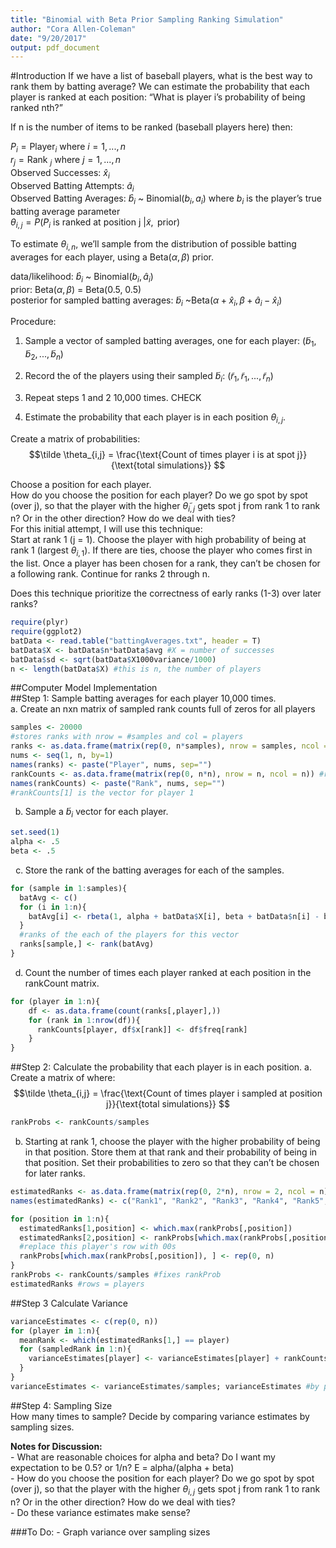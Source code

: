 ```yaml
---
title: "Binomial with Beta Prior Sampling Ranking Simulation"
author: "Cora Allen-Coleman"
date: "9/20/2017"
output: pdf_document
---
```


#Introduction
If we have a list of baseball players, what is the best way to rank them by batting average? We can estimate the probability that each player is ranked at each position: "What is player i's probability of being ranked nth?"  
  
If n is the number of items to be ranked (baseball players here) then:  
  
$P_i = \text{Player}_i$ where $i = 1,..., n$  
$r_j = \text{Rank }_j$ where $j = 1, ..., n$  
Observed Successes: $\hat x_{i}$  
Observed Batting Attempts: $\hat a_{i}$  
Observed Batting Averages: $\hat b_{i}$ ~ Binomial($b_i, a_i$) where $b_i$ is the player's true batting average parameter  
$\theta_{i,j} = P(P_i \text{ is ranked at position j } | \tilde x, \text{ prior})$    
   
To estimate $\theta_{i,n}$, we'll sample from the distribution of possible batting averages for each player, using a Beta($\alpha, \beta$) prior.  
  
data/likelihood: $\hat b_{i}$ ~ Binomial($b_i, \hat a_i$)  
prior: Beta$(\alpha, \beta)$ = Beta(0.5, 0.5)    
posterior for sampled batting averages: $\tilde b_{i}\text{ \textasciitilde  Beta}(\alpha + \hat x_i, \beta + \hat a_i - \hat x_i)$ 
  
Procedure:   
  
1. Sample a vector of sampled batting averages, one for each player: ($\tilde b_{1}, \tilde b_{2}, ..., \tilde b_{n}$)  

2. Record the of the players using their sampled $\tilde b_{i}$: ($\tilde r_{1}, \tilde r_{1}, ..., \tilde r_{n}$)  
3. Repeat steps 1 and 2 10,000 times. CHECK  

4. Estimate the probability that each player is in each position $\theta_{i,j}$.   
  
Create a matrix of probabilities:  
$$\tilde \theta_{i,j} = \frac{\text{Count of times player i is at spot j}}{\text{total simulations}} $$

Choose a position for each player.  
How do you choose the position for each player? Do we go spot by spot (over j), so that the player with the higher $\tilde \theta_{i,j}$ gets spot j from rank 1 to rank n? Or in the other direction? How do we deal with ties?  
For this initial attempt, I will use this technique:   
Start at rank 1 (j = 1). Choose the player with high probability of being at rank 1 (largest $\theta_{i, 1}$). If there are ties, choose the player who comes first in the list. Once a player has been chosen for a rank, they can't be chosen for a following rank. Continue for ranks 2 through n.  
  
Does this technique prioritize the correctness of early ranks (1-3) over later ranks?  
  
```r
require(plyr)
require(ggplot2)
batData <- read.table("battingAverages.txt", header = T)
batData$X <- batData$n*batData$avg #X = number of successes
batData$sd <- sqrt(batData$X1000variance/1000)
n <- length(batData$X) #this is n, the number of players
```

##Computer Model Implementation  
##Step 1: Sample batting averages for each player 10,000 times.  
a. Create an nxn matrix of sampled rank counts full of zeros for all players  
```r
samples <- 20000
#stores ranks with nrow = #samples and col = players
ranks <- as.data.frame(matrix(rep(0, n*samples), nrow = samples, ncol = n)) #rows = samples, columns=rank positions
nums <- seq(1, n, by=1)
names(ranks) <- paste("Player", nums, sep="")
rankCounts <- as.data.frame(matrix(rep(0, n*n), nrow = n, ncol = n)) #rows = samples, columns=rank positions
names(rankCounts) <- paste("Rank", nums, sep="")
#rankCounts[1] is the vector for player 1
```

b. Sample a $\tilde b_i$ vector for each player.
```r
set.seed(1)
alpha <- .5
beta <- .5
```

c. Store the rank of the batting averages for each of the samples.  
```r
for (sample in 1:samples){
  batAvg <- c()
  for (i in 1:n){
    batAvg[i] <- rbeta(1, alpha + batData$X[i], beta + batData$n[i] - batData$X[i])
  }
  #ranks of the each of the players for this vector
  ranks[sample,] <- rank(batAvg)
}
```
d. Count the number of times each player ranked at each position in the rankCount matrix.  
```r
for (player in 1:n){
    df <- as.data.frame(count(ranks[,player],))
    for (rank in 1:nrow(df)){
      rankCounts[player, df$x[rank]] <- df$freq[rank]
    }
}
```

##Step 2: Calculate the probability that each player is in each position.
a. Create a matrix of where:  
$$\tilde \theta_{i,j} = \frac{\text{Count of times player i sampled at position j}}{\text{total simulations}} $$  

```r
rankProbs <- rankCounts/samples
```
b. Starting at rank 1, choose the player with the higher probability of being in that position. Store them at that rank and their probability of being in that position. Set their probabilities to zero so that they can't be chosen for later ranks.  
```r
estimatedRanks <- as.data.frame(matrix(rep(0, 2*n), nrow = 2, ncol = n)) #rows = samples, columns=rank positions
names(estimatedRanks) <- c("Rank1", "Rank2", "Rank3", "Rank4", "Rank5", "Rank6", "Rank7", "Rank8", "Rank9", "Rank10", "Rank11", "Rank12")

for (position in 1:n){
  estimatedRanks[1,position] <- which.max(rankProbs[,position])
  estimatedRanks[2,position] <- rankProbs[which.max(rankProbs[,position]), position] #store prob
  #replace this player's row with 00s
  rankProbs[which.max(rankProbs[,position]), ] <- rep(0, n)
}
rankProbs <- rankCounts/samples #fixes rankProb
estimatedRanks #rows = players
```

##Step 3 Calculate Variance
```r
varianceEstimates <- c(rep(0, n))
for (player in 1:n){
  meanRank <- which(estimatedRanks[1,] == player)
  for (sampledRank in 1:n){
    varianceEstimates[player] <- varianceEstimates[player] + rankCounts[player, sampledRank]*((sampledRank - meanRank)^2)
  }
}
varianceEstimates <- varianceEstimates/samples; varianceEstimates #by player

```


##Step 4: Sampling Size  
How many times to sample? Decide by comparing variance estimates by sampling sizes.  
  
**Notes for Discussion:**  
- What are reasonable choices for alpha and beta? Do I want my expectation to be 0.5? or 1/n? E = alpha/(alpha + beta)  
- How do you choose the position for each player? Do we go spot by spot (over j), so that the player with the higher $\theta_{i,j}$ gets spot j from rank 1 to rank n? Or in the other direction? How do we deal with ties?  
- Do these variance estimates make sense?
  
###To Do:
- Graph variance over sampling sizes